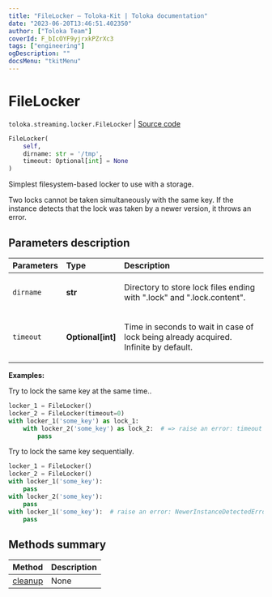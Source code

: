```yaml
---
title: "FileLocker — Toloka-Kit | Toloka documentation"
date: "2023-06-20T13:46:51.402350"
author: ["Toloka Team"]
coverId: F_bIcOYF9yjrxkPZrXc3
tags: ["engineering"]
ogDescription: ""
docsMenu: "tkitMenu"
---
```


# FileLocker

`toloka.streaming.locker.FileLocker` | [Source code](https://github.com/Toloka/toloka-kit/blob/v1.2.0/src/streaming/locker.py#L54)

```python
FileLocker(
    self,
    dirname: str = '/tmp',
    timeout: Optional[int] = None
)
```

Simplest filesystem-based locker to use with a storage.

Two locks cannot be taken simultaneously with the same key.
If the instance detects that the lock was taken by a newer version, it throws an error.

## Parameters description

| Parameters | Type | Description |
| :----------| :----| :-----------|
`dirname`|**str**|<p>Directory to store lock files ending with &quot;.lock&quot; and &quot;.lock.content&quot;.</p>
`timeout`|**Optional\[int\]**|<p>Time in seconds to wait in case of lock being already acquired. Infinite by default.</p>

**Examples:**

Try to lock the same key at the same time..

```python
locker_1 = FileLocker()
locker_2 = FileLocker(timeout=0)
with locker_1('some_key') as lock_1:
    with locker_2('some_key') as lock_2:  # => raise an error: timeout
        pass
```

Try to lock the same key sequentially.

```python
locker_1 = FileLocker()
locker_2 = FileLocker()
with locker_1('some_key'):
    pass
with locker_2('some_key'):
    pass
with locker_1('some_key'):  # raise an error: NewerInstanceDetectedError
    pass
```

## Methods summary

| Method | Description |
| :------| :-----------|
[cleanup](/docs/toloka-kit/reference/toloka.streaming.locker.FileLocker.cleanup)| None